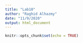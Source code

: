```yaml
---
title: "Lab10"
author: "Raghid Alhazmy"
date: "11/9/2020"
output: html_document
---
```


```r
knitr::opts_chunk$set(echo = TRUE)
```
